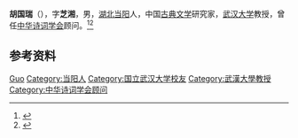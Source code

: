 '''胡国瑞'''（{{bd|1908年||1998年|}}），字'''芝湘'''，男，[[湖北|湖北]][[当阳县|当阳]]人，中国[[古典文学|古典文学]]研究家，[[武汉大学|武汉大学]]教授，曾任[[中华诗词学会|中华诗词学会]]顾问。<ref>{{Cite book|title=当代中国社会科学手册|author=汝信，易克信主编|publisher=社会科学文献出版社|year=1988|isbn=|location=北京|pages=1075}}</ref><ref>{{Cite book|title=古诗百科大辞典|author=王洪, 田军, 马奕总主编|publisher=光明日报出版社|year=1991|isbn=|location=北京|pages=}}</ref>

== 参考资料 ==
{{reflist}}

{{中国人物小作品}}
{{Navboxes
| title  = 胡国瑞在[[中华诗词学会|中华诗词学会]]的职务
| list1  =
{{中华诗词学会第一届理事会}}
}}

{{Authority control}}
{{DEFAULTSORT:Hu胡}}
[[Category:胡姓|Guo]]
[[Category:当阳人|Category:当阳人]]
[[Category:国立武汉大学校友|Category:国立武汉大学校友]]
[[Category:武漢大學教授|Category:武漢大學教授]]
[[Category:中华诗词学会顾问|Category:中华诗词学会顾问]]